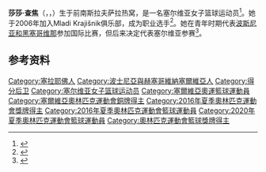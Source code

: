 {{bots|deny=InternetArchiveBot}}
{{NoteTA|G1=Sports}}
{{Infobox basketball biography
| name         = 莎莎·查焦
| image        =
| height_ft    = 5
| height_in    = 10
| weight_lbs   = 
| league       = 土耳其女子篮球联赛
| team         = Mersin BŞB
| number       = 
| position     = [[得分后卫|得分后卫]]
| birth_date   = {{birth date and age|1989|7|13}}
| birth_place  = {{YUG}}[[塞拉耶佛|塞拉耶佛]]
| nationality  = {{SRB}}
| draft_league = WNBA
| draft_year   = 2011
| career_start = 2006
| career_end   = 
| years1       = 2006–2007
| team1        = [[ŽKK_Mladi_Krajišnik|Mladi Krajišnik]]
| years2       = 2007–2009
| team2        = [[ŽKK_Željezničar_Sarajevo|Željezničar Sarajevo]]
| years3       = 2009–2012
| team3        = [[ŽKK_Vršac|Hemofarm]]
| years4       = 2012–2013
| team4        = [[ŽKK_Partizan|Partizan]]
| years5       = 2013–2014
| team5        = [[CSU_Alba_Iulia|CSU Alba Iulia]]
| years6       = 2014–2015
| team6        = [[Canik_Belediye_Spor_Kulübü|Canik Belediye]]
| years7       = 2015–2017
| team7        = [[İstanbul_Üniversitesi_SK|İstanbul Üniversitesi SK]]
| years8       = 2017–
| team8        = [[İstanbul_Üniversitesi_SK|Mersin BŞB]]
| awards       = 
| medal_templates = 
{{MedalSport|女子[[篮球|篮球]]}}
{{MedalCountry|{{SRB}}}}
{{MedalCompetition|[[奥林匹克运动会|奥林匹克运动会]]}}
{{MedalBronze|[[2016年夏季奥林匹克运动会|2016 里约热内卢]]|[[2016年夏季奥林匹克运动会篮球比赛|团体]]}}
{{MedalCompetition|[[欧洲女子篮球锦标赛|欧洲女子篮球锦标赛]]}}
{{MedalGold|[[2015年欧洲女子篮球锦标赛|2015 布达佩斯]]|}}
{{MedalBronze|[[2019年欧洲女子篮球锦标赛|2019 拉脱维亚/塞尔维亚]]|}}
}}
'''莎莎·查焦'''（{{lang-sr-Latn|Saša Čađo}}，{{lang-sr-Cyrl|Саша Чађо}}，{{bd|1989年|7月13日||}}）生于前南斯拉夫萨拉热窝，是一名塞尔维亚女子篮球运动员<ref>{{cite web|url=http://archive.fiba.com/pages/eng/fa/player/p/pid/52813/sid/6242/tid/96799/_/2014_FIBA_World_Championship_for_Women/index.html|title=Sasa Cado's profile|work=FIBA|accessdate=2021-02-28|archiveurl=https://web.archive.org/web/20200808230051/http://archive.fiba.com/pages/eng/fa/player/p/pid/52813/sid/6242/tid/96799/_/2014_FIBA_World_Championship_for_Women/index.html|archivedate=2020-08-08}}</ref>。她于2006年加入Mladi Krajišnik俱乐部，成为职业选手<ref>{{cite web|url=https://www.nezavisne.com/sport/kosarka/Sasa-Cadjo-za-NEZAVISNE-Bez-tate-ne-bih-uspjela/346711|script-title=sr:Saša Čađo za NEZAVISNE: Bez tate ne bih uspjela|publisher={{lang|sr|Nezavisne novine}}|date=2016-01-07|accessdate=2021-02-28|archiveurl=https://web.archive.org/web/20161019002150/https://www.nezavisne.com/sport/kosarka/Sasa-Cadjo-za-NEZAVISNE-Bez-tate-ne-bih-uspjela/346711|archivedate=2016-10-19}}</ref>。她在青年时期代表[[波斯尼亚和黑塞哥维那|波斯尼亚和黑塞哥维那]]参加国际比赛，但后来决定代表塞尔维亚参赛<ref>{{cite web|url=https://www.pokazivac.com/sasa-cado-za-pokazivac/|script-title=sr:Saša Čađo za Pokazivač|work={{lang|sr|Pokazivač}}|date=2016-09-01|accessdate=2021-02-28|archiveurl=https://archive.is/xrlUu|archivedate=2021-02-28}}</ref>。

==参考资料==
{{reflist}}

{{2020年夏季奧運會塞爾維亞女子籃球陣容}}

{{DEFAULTSORT:Cado, Sasa}}
[[Category:塞拉耶佛人|Category:塞拉耶佛人]]
[[Category:波士尼亞與赫塞哥維納塞爾維亞人|Category:波士尼亞與赫塞哥維納塞爾維亞人]]
[[Category:得分后卫|Category:得分后卫]]
[[Category:塞尔维亚女子篮球运动员|Category:塞尔维亚女子篮球运动员]]
[[Category:塞爾維亞奧運籃球運動員|Category:塞爾維亞奧運籃球運動員]]
[[Category:塞爾維亞奧林匹克運動會銅牌得主|Category:塞爾維亞奧林匹克運動會銅牌得主]]
[[Category:2016年夏季奧林匹克運動會獎牌得主|Category:2016年夏季奧林匹克運動會獎牌得主]]
[[Category:2016年夏季奧林匹克運動會籃球運動員|Category:2016年夏季奧林匹克運動會籃球運動員]]
[[Category:2020年夏季奧林匹克運動會籃球運動員|Category:2020年夏季奧林匹克運動會籃球運動員]]
[[Category:奧林匹克運動會籃球獎牌得主|Category:奧林匹克運動會籃球獎牌得主]]